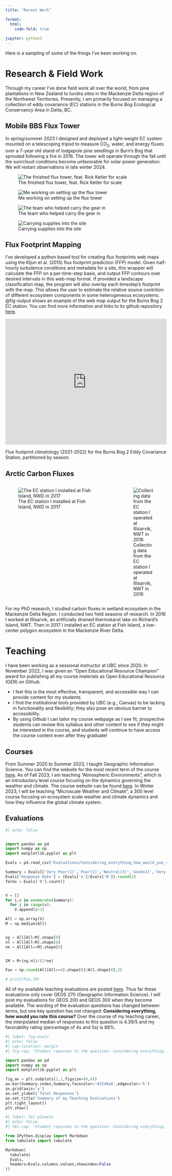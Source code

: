 ```yaml
---
title: "Recent Work"

format: 
  html:
    code-fold: true
    
jupyter: python3
---
```


Here is a sampling of some of the things I've been working on.  

# Research & Field Work


Through my career I've done field work all over the world, from pine plantations in New Zealand to tundra sites in the Mackenzie Delta region of the Northwest Territories.  Presently, I am primarily focused on managing a collection of eddy covariance (EC) stations in the Burns Bog Ecological Conservancy Area in Delta, BC.

## Mobile BBS Flux Tower

In spring/summer 2023 I designed and deployed a light-weight EC system mounted on a telescoping tripod to measure CO<sub>2</sub>, water, and energy fluxes over a 7-year old stand of lodgepole pine seedlings in Burn's Bog that sprouted following a fire in 2016.  The tower will operate through the fall until the sun/cloud conditions become unfavorable for solar power generation.  We will restart observations in late winter 2024.

::: {layout-nrow=2}

![The finished flux tower, feat. Rick Ketler for scale](images/BBS_Install/PXL_20230615_002320381.jpg)

![Me working on setting up the flux tower](images/BBS_Install/IMG_6919.jpg)

![The team who helped carry the gear in](images/BBS_Install/20230614_104903.jpg)

![Carrying supplies into the site](images/BBS_Install/IMG_8978.jpg)
:::


## Flux Footprint Mapping

I've developed a python based tool for creating flux footprints web maps using the Kljun et al. (2015) flux footprint prediction (FFP) model.  Given half-hourly turbulence conditions and metadata for a site, this wrapper will calculate the FFP on a per-time-step basis, and output FFP contours over desired intervals in this web-map format.  If provided a landscape classification map, the program will also overlay each timestep's footprint with the map.  This allows the user to estimate the relative source contrition of different ecosystem components in some heterogeneous ecosystems.  @fig-output shows an example of the web map output for the Burns Bog 2 EC station.  You can find more information and links to its github repository [here](https://june-skeeter.github.io/FFP_Overlay/). 

::: {#fig-output}

<div style="overflow: hidden;
  padding-top: 75%;
  position: relative">
  <iframe src="https://june-skeeter.github.io/FFP_Overlay/Example_Outputs/BB2_FFP_2m.html" title="Processes" scrolling="no" frameborder="0"
    style="border: 0;
   height: 100%;
   left: 0;
   position: absolute;
   top: 0;
   width: 100%;">
   <p>Your browser does not support iframes.</p>
 </iframe>
</div>

Flux footprint climatology (2021-2022) for the Burns Bog 2 Eddy Covariance Station, partitioned by season.

:::



## Arctic Carbon Fluxes

:::: {.columns}

::: {.column width="65%"}

![The EC station I installed at Fish Island, NWD in 2017](images/FishIsland.jpg)

:::

::: {.column width="5"}

:::

::: {.column width="30%"}

![Collecting data from the EC station I operated at Illisarvik, NWT in 2016](images/Illisarvik.jpg)

:::

::::

For my PhD research, I studied carbon fluxes in wetland ecosystem in the Mackenzie Delta Region.  I conducted two field seasons of research.  In 2016 I worked at Illisarvik, an artificially drained thermokarst lake on Richard's Island, NWT.  Then in 2017 I installed an EC station at Fish Island, a low-center polygon ecosystem in the Mackenzie River Delta.


# Teaching

I have been working as a sessional instructor at UBC since 2020.  In November 2022, I was given an "Open Educational Resource Champion" award for publishing all my course materials as Open Educational Resource (OER) on Github.  

* I feel this is the most effective, transparent, and accessible way I can provide content for my students.
* I find the institutional tools provided by UBC (e.g., Canvas) to be lacking in functionality and flexibility;  they also pose an obvious barrier to accessibility.  
* By using Github I can tailor my course webpage as I see fit, prospective students can review this syllabus and other content to see if they might be interested in the course, and students will continue to have access the course content even after they graduate!

## Courses


From Summer 2020 to Summer 2023, I taught Geographic Information Science.  You can find the website for the most recent term of the course [here](https://geos270.github.io/).  As of Fall 2023, I am teaching "Atmospheric Environments", which is an introductory level course focusing on the dynamics governing the weather and climate.  The course website can be found [here](https://geos200.github.io/).  In Winter 2023, I will be teaching "Microscale Weather and Climate", a 300 level course focusing on ecosystem scale weather and climate dynamics and how they influence the global climate system.
 

## Evaluations

```python
#| echo: false


import pandas as pd
import numpy as np
import matplotlib.pyplot as plt

Evals = pd.read_csv("Evaluations/Considering_everything_how_would_you_rate_this_course.csv")

Summary = Evals[['Very Poor(1)','Poor(2)','Neutral(3)','Good(4)','Very Good(5)']].sum()
Evals['Response Rate'] = (Evals['n']/Evals['N']).round(2)
Terms = Evals['N'].count()


V = []
for i,v in enumerate(Summary):
  for j in range(v):
    V.append(i+1)

All = np.array(V)
M = np.median(All)


ng = All[All>M].shape[0]
nl = All[All<M].shape[0]
ne = All[All==M].shape[0]


IM = M+(ng-nl)/(2*ne)

Fav = np.round(All[All>=4].shape[0]/All.shape[0],2)

# print(Fav,IM)

```

All of my available teaching evaluations are posted [here](https://github.com/June-Skeeter/june-skeeter.github.io/tree/main/Evaluations).  Thus far these evaluations only cover GEOS 270 (Geographic Information Science).  I will post my evaluations for GEOS 200 and GEOS 300 when they become available.  The wording of the evaluation questions has changed between terms, but one key question has not changed: **Considering everything, how would you rate this course?**  Over the course of my teaching career, the interpolated median of responses to this question is 4.39/5 and my favorability rating (percentage of 4s and 5s) is 88%.

::: {.center}

```python
#| label: fig-evals
#| echo: false
#| cap-location: margin
#| fig-cap: "Student repsones to the question: Considering everything, how would you rate this course?"

import pandas as pd
import numpy as np
import matplotlib.pyplot as plt

fig,ax = plt.subplots(1,1,figsize=(6,4))
ax.bar(Summary.index,Summary,facecolor='#3248a8',edgecolor='k')
ax.grid(axis='y')
ax.set_ylabel('Total Responses')
ax.set_title('Summary of my Teaching Evaluations')
plt.tight_layout()
plt.show()

```






```python
#| label: tbl-planets
#| echo: false
#| tbl-cap: "Student repsones to the question: Considering everything, how would you rate this course?"

from IPython.display import Markdown
from tabulate import tabulate

Markdown(
  tabulate(
  Evals, 
  headers=Evals.columns.values,showindex=False
))

```


:::
